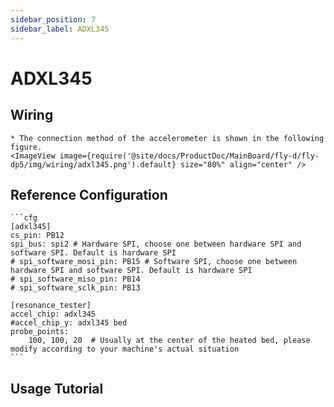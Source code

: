 ```yaml
---
sidebar_position: 7
sidebar_label: ADXL345
---
```





# ADXL345

## Wiring
    * The connection method of the accelerometer is shown in the following figure.
    <ImageView image={require('@site/docs/ProductDoc/MainBoard/fly-d/fly-dp5/img/wiring/adxl345.png').default} size="80%" align="center" />

## Reference Configuration

    ```cfg
    [adxl345]
    cs_pin: PB12
    spi_bus: spi2 # Hardware SPI, choose one between hardware SPI and software SPI. Default is hardware SPI
    # spi_software_mosi_pin: PB15 # Software SPI, choose one between hardware SPI and software SPI. Default is hardware SPI
    # spi_software_miso_pin: PB14
    # spi_software_sclk_pin: PB13

    [resonance_tester]
    accel_chip: adxl345
    #accel_chip_y: adxl345 bed
    probe_points:
        100, 100, 20  # Usually at the center of the heated bed, please modify according to your machine's actual situation
    ```

## Usage Tutorial

<ADXL />